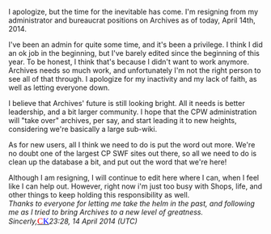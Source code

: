 
I apologize, but the time for the inevitable has come. I'm resigning from my administrator and bureaucrat positions on Archives as of today, April 14th, 2014. 

I've been an admin for quite some time, and it's been a privilege. I think I did an ok job in the beginning, but I've barely edited since the beginning of this year. To be honest, I think that's because I didn't want to work anymore. Archives needs so much work, and unfortunately I'm not the right person to see all of that through. I apologize for my inactivity and my lack of faith, as well as letting everyone down. 

I believe that Archives' future is still looking bright. All it needs is better leadership, and a bit larger community. I hope that the CPW administration will "take over" archives, per say, and start leading it to new heights, considering we're basically a large sub-wiki. 

As for new users, all I think we need to do is put the word out more. We're no doubt one of the largest CP SWF sites out there, so all we need to do is clean up the database a bit, and put out the word that we're here! 

Although I am resigning, I will continue to edit here where I can, when I feel like I can help out. However, right now i'm just too busy with Shops, life, and other things to keep holding this responsibility as well. 
<br>
''Thanks to everyone for letting me take the helm in the past, and following me as I tried to bring Archives to a new level of greatness. Sincerly, ''<big><font face="trebuchet ms">[[User:Cp kid|<span style="color:red">C</span>]][[User talk:Cp kid|<span style="color:blue">K</span>]]</font></big>'' 23:28, 14 April 2014 (UTC)''
